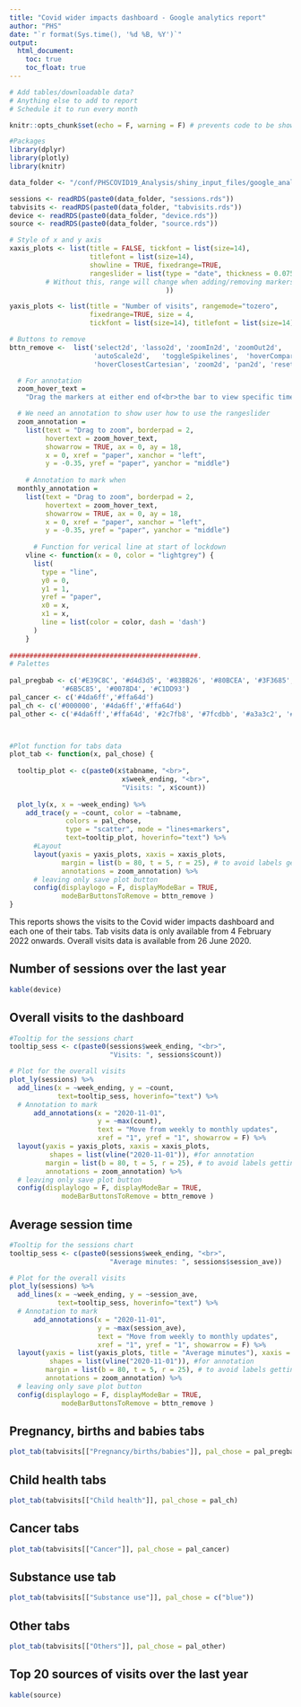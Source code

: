 ```yaml
---
title: "Covid wider impacts dashboard - Google analytics report"
author: "PHS"
date: "`r format(Sys.time(), '%d %B, %Y')`"
output: 
  html_document:
    toc: true
    toc_float: true
---
```


```r
# Add tables/downloadable data?
# Anything else to add to report
# Schedule it to run every month

```


```r
knitr::opts_chunk$set(echo = F, warning = F) # prevents code to be shown in report

#Packages
library(dplyr)
library(plotly)
library(knitr)
```

```r
data_folder <- "/conf/PHSCOVID19_Analysis/shiny_input_files/google_analytics/"

sessions <- readRDS(paste0(data_folder, "sessions.rds"))
tabvisits <- readRDS(paste0(data_folder, "tabvisits.rds"))
device <- readRDS(paste0(data_folder, "device.rds"))
source <- readRDS(paste0(data_folder, "source.rds"))

```

```r

# Style of x and y axis
xaxis_plots <- list(title = FALSE, tickfont = list(size=14), 
                    titlefont = list(size=14),
                    showline = TRUE, fixedrange=TRUE,
                    rangeslider = list(type = "date", thickness = 0.075
         # Without this, range will change when adding/removing markers
                                       ))

yaxis_plots <- list(title = "Number of visits", rangemode="tozero", 
                    fixedrange=TRUE, size = 4,
                    tickfont = list(size=14), titlefont = list(size=14))

# Buttons to remove
bttn_remove <-  list('select2d', 'lasso2d', 'zoomIn2d', 'zoomOut2d',
                     'autoScale2d',   'toggleSpikelines',  'hoverCompareCartesian',
                     'hoverClosestCartesian', 'zoom2d', 'pan2d', 'resetScale2d') 

  # For annotation
  zoom_hover_text =
    "Drag the markers at either end of<br>the bar to view specific time periods"

  # We need an annotation to show user how to use the rangeslider
  zoom_annotation =
    list(text = "Drag to zoom", borderpad = 2,
         hovertext = zoom_hover_text,
         showarrow = TRUE, ax = 0, ay = 18,
         x = 0, xref = "paper", xanchor = "left",
         y = -0.35, yref = "paper", yanchor = "middle")
  
    # Annotation to mark when 
  monthly_annotation =
    list(text = "Drag to zoom", borderpad = 2,
         hovertext = zoom_hover_text,
         showarrow = TRUE, ax = 0, ay = 18,
         x = 0, xref = "paper", xanchor = "left",
         y = -0.35, yref = "paper", yanchor = "middle")
  
      # Function for verical line at start of lockdown
    vline <- function(x = 0, color = "lightgrey") {
      list(
        type = "line",
        y0 = 0,
        y1 = 1,
        yref = "paper",
        x0 = x,
        x1 = x,
        line = list(color = color, dash = 'dash')
      )
    }
  
###############################################.
# Palettes 
  
pal_pregbab <- c('#E39C8C', '#d4d3d5', '#83BB26', '#80BCEA', '#3F3685', '#8FBFC2',
             '#6B5C85', '#0078D4', '#C1DD93')  
pal_cancer <- c('#4da6ff','#ffa64d') 
pal_ch <- c('#000000', '#4da6ff','#ffa64d')
pal_other <- c('#4da6ff','#ffa64d', '#2c7fb8', '#7fcdbb', '#a3a3c2', '#FF0000')




```

```r
#Plot function for tabs data
plot_tab <- function(x, pal_chose) {
  
  tooltip_plot <- c(paste0(x$tabname, "<br>",
                            x$week_ending, "<br>",
                            "Visits: ", x$count))
  
  plot_ly(x, x = ~week_ending) %>% 
    add_trace(y = ~count, color = ~tabname,
              colors = pal_chose,
              type = "scatter", mode = "lines+markers",
              text=tooltip_plot, hoverinfo="text") %>% 
      #Layout
      layout(yaxis = yaxis_plots, xaxis = xaxis_plots,
             margin = list(b = 80, t = 5, r = 25), # to avoid labels getting cut off
             annotations = zoom_annotation) %>% 
      # leaving only save plot button
      config(displaylogo = F, displayModeBar = TRUE, 
             modeBarButtonsToRemove = bttn_remove )
}

```

This reports shows the visits to the Covid wider impacts dashboard and each one
of their tabs. Tab visits data is only available from 4 February 2022 onwards. Overall visits data is available from 26 June 2020.

## Number of sessions over the last year

```r
kable(device)
```

## Overall visits to the dashboard

```r
#Tooltip for the sessions chart
tooltip_sess <- c(paste0(sessions$week_ending, "<br>",
                         "Visits: ", sessions$count))

# Plot for the overall visits
plot_ly(sessions) %>% 
  add_lines(x = ~week_ending, y = ~count,
            text=tooltip_sess, hoverinfo="text") %>% 
  # Annotation to mark
      add_annotations(x = "2020-11-01",
                      y = ~max(count),
                      text = "Move from weekly to monthly updates",
                      xref = "1", yref = "1", showarrow = F) %>% 
  layout(yaxis = yaxis_plots, xaxis = xaxis_plots,
          shapes = list(vline("2020-11-01")), #for annotation
         margin = list(b = 80, t = 5, r = 25), # to avoid labels getting cut off
         annotations = zoom_annotation) %>% 
  # leaving only save plot button
  config(displaylogo = F, displayModeBar = TRUE, 
             modeBarButtonsToRemove = bttn_remove )

```

## Average session time

```r


#Tooltip for the sessions chart
tooltip_sess <- c(paste0(sessions$week_ending, "<br>",
                         "Average minutes: ", sessions$session_ave))

# Plot for the overall visits
plot_ly(sessions) %>% 
  add_lines(x = ~week_ending, y = ~session_ave,
            text=tooltip_sess, hoverinfo="text") %>% 
  # Annotation to mark
      add_annotations(x = "2020-11-01",
                      y = ~max(session_ave),
                      text = "Move from weekly to monthly updates",
                      xref = "1", yref = "1", showarrow = F) %>% 
  layout(yaxis = list(yaxis_plots, title = "Average minutes"), xaxis = xaxis_plots,
          shapes = list(vline("2020-11-01")), #for annotation
         margin = list(b = 80, t = 5, r = 25), # to avoid labels getting cut off
         annotations = zoom_annotation) %>% 
  # leaving only save plot button
  config(displaylogo = F, displayModeBar = TRUE, 
             modeBarButtonsToRemove = bttn_remove )

```

## Pregnancy, births and babies tabs

```r
plot_tab(tabvisits[["Pregnancy/births/babies"]], pal_chose = pal_pregbab)
```

## Child health tabs

```r
plot_tab(tabvisits[["Child health"]], pal_chose = pal_ch)
```

## Cancer tabs

```r
plot_tab(tabvisits[["Cancer"]], pal_chose = pal_cancer)
```

## Substance use tab

```r
plot_tab(tabvisits[["Substance use"]], pal_chose = c("blue"))
```

## Other tabs

```r
plot_tab(tabvisits[["Others"]], pal_chose = pal_other)
```

## Top 20 sources of visits over the last year

```r
kable(source)
```

